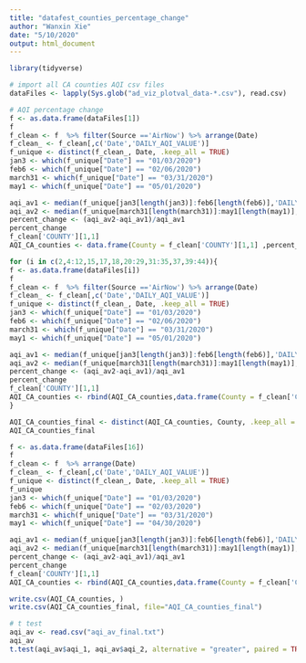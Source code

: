 ```yaml
---
title: "datafest_counties_percentage_change"
author: "Wanxin Xie"
date: "5/10/2020"
output: html_document
---
```

```r
library(tidyverse)
```

```r
# import all CA counties AQI csv files
dataFiles <- lapply(Sys.glob("ad_viz_plotval_data-*.csv"), read.csv)
```

```r
# AQI percentage change
f <- as.data.frame(dataFiles[1]) 
f 
f_clean <- f  %>% filter(Source =='AirNow') %>% arrange(Date)
f_clean_ <- f_clean[,c('Date','DAILY_AQI_VALUE')]
f_unique <- distinct(f_clean_, Date, .keep_all = TRUE)
jan3 <- which(f_unique["Date"] == "01/03/2020")
feb6 <- which(f_unique["Date"] == "02/06/2020")
march31 <- which(f_unique["Date"] == "03/31/2020")
may1 <- which(f_unique["Date"] == "05/01/2020")

aqi_av1 <- median(f_unique[jan3[length(jan3)]:feb6[length(feb6)],'DAILY_AQI_VALUE'])
aqi_av2 <- median(f_unique[march31[length(march31)]:may1[length(may1)],'DAILY_AQI_VALUE'])
percent_change <- (aqi_av2-aqi_av1)/aqi_av1
percent_change
f_clean['COUNTY'][1,1]
AQI_CA_counties <- data.frame(County = f_clean['COUNTY'][1,1] ,percent_change)

for (i in c(2,4:12,15,17,18,20:29,31:35,37,39:44)){
f <- as.data.frame(dataFiles[i]) 
f 
f_clean <- f  %>% filter(Source =='AirNow') %>% arrange(Date)
f_clean_ <- f_clean[,c('Date','DAILY_AQI_VALUE')]
f_unique <- distinct(f_clean_, Date, .keep_all = TRUE)
jan3 <- which(f_unique["Date"] == "01/03/2020")
feb6 <- which(f_unique["Date"] == "02/06/2020")
march31 <- which(f_unique["Date"] == "03/31/2020")
may1 <- which(f_unique["Date"] == "05/01/2020")

aqi_av1 <- median(f_unique[jan3[length(jan3)]:feb6[length(feb6)],'DAILY_AQI_VALUE'])
aqi_av2 <- median(f_unique[march31[length(march31)]:may1[length(may1)],'DAILY_AQI_VALUE'])
percent_change <- (aqi_av2-aqi_av1)/aqi_av1
percent_change
f_clean['COUNTY'][1,1]
AQI_CA_counties <- rbind(AQI_CA_counties,data.frame(County = f_clean['COUNTY'][1,1] ,percent_change))
}
```


```r
AQI_CA_counties_final <- distinct(AQI_CA_counties, County, .keep_all = TRUE)
AQI_CA_counties_final

f <- as.data.frame(dataFiles[16]) 
f 
f_clean <- f  %>% arrange(Date)
f_clean_ <- f_clean[,c('Date','DAILY_AQI_VALUE')]
f_unique <- distinct(f_clean_, Date, .keep_all = TRUE)
f_unique
jan3 <- which(f_unique["Date"] == "01/03/2020")
feb6 <- which(f_unique["Date"] == "02/03/2020")
march31 <- which(f_unique["Date"] == "03/31/2020")
may1 <- which(f_unique["Date"] == "04/30/2020")

aqi_av1 <- median(f_unique[jan3[length(jan3)]:feb6[length(feb6)],'DAILY_AQI_VALUE'])
aqi_av2 <- median(f_unique[march31[length(march31)]:may1[length(may1)],'DAILY_AQI_VALUE'])
percent_change <- (aqi_av2-aqi_av1)/aqi_av1
percent_change
f_clean['COUNTY'][1,1]
AQI_CA_counties <- rbind(AQI_CA_counties,data.frame(County = f_clean['COUNTY'][1,1] ,percent_change))

```

```r
write.csv(AQI_CA_counties, )
write.csv(AQI_CA_counties_final, file="AQI_CA_counties_final")
```

```r
# t test
aqi_av <- read.csv("aqi_av_final.txt")
aqi_av
t.test(aqi_av$aqi_1, aqi_av$aqi_2, alternative = "greater", paired = TRUE)
```


